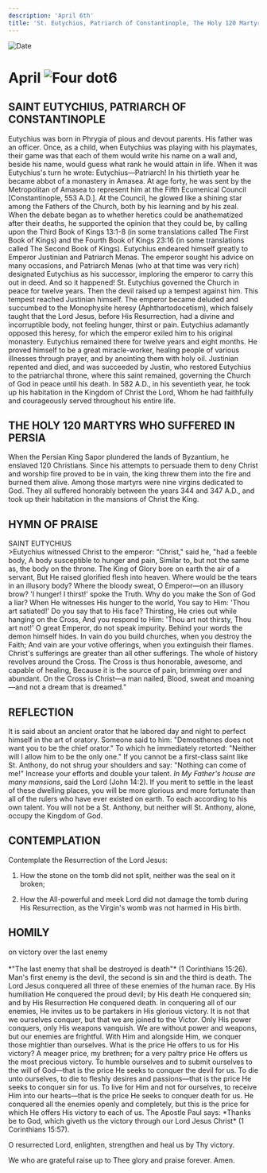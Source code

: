 ```yaml
---
description: 'April 6th'
title: 'St. Eutychius, Patriarch of Constantinople, The Holy 120 Martyrs who Suffered in Persia'
---
```


<CustomPaginator />
<RunningHead />

<Image src="/title-imprint.png" height={68} width={50} alt="Date" className="title-imprint"/>

# <div id="date">April <Image className="four-dot" src="/four-dot.png" height={15} width={15} alt="Four dot" />6</div>
 
## SAINT EUTYCHIUS, PATRIARCH OF CONSTANTINOPLE

Eutychius was born in Phrygia of pious and devout parents. His father was an officer. Once, as a child, when Eutychius was playing with his playmates, their game was that each of them would write his name on a wall and, beside his name, would guess what rank he would attain in life. When it was Eutychius's turn he wrote: Eutychius—Patriarch! In his thirtieth year he became abbot of a monastery in Amasea. At age forty, he was sent by the Metropolitan of Amasea to represent him at the Fifth Ecumenical Council [Constantinople, 553 A.D.]. At the Council, he glowed like a shining star among the Fathers of the Church, both by his learning and by his zeal. When the debate began as to whether heretics could be anathematized after their deaths, he supported the opinion that they could be, by calling upon the Third Book of Kings 13:1-8 (in some translations called The First Book of Kings) and the Fourth Book of Kings 23:16 (in some translations called The Second Book of Kings). Eutychius endeared himself greatly to Emperor Justinian and Patriarch Menas. The emperor sought his advice on many occasions, and Patriarch Menas (who at that time was very rich) designated Eutychius as his successor, imploring the emperor to carry this out in deed. And so it happened! St. Eutychius governed the Church in peace for twelve years. Then the devil raised up a tempest against him. This tempest reached Justinian himself. The emperor became deluded and succumbed to the Monophysite heresy (Aphthartodocetism), which falsely taught that the Lord Jesus, before His Resurrection, had a divine and incorruptible body, not feeling hunger, thirst or pain. Eutychius adamantly opposed this heresy, for which the emperor exiled him to his original monastery. Eutychius remained there for twelve years and eight months. He proved himself to be a great miracle-worker, healing people of various illnesses through prayer, and by anointing them with holy oil. Justinian repented and died, and was succeeded by Justin, who restored Eutychius to the patriarchal throne, where this saint remained, governing the Church of God in peace until his death. In 582 A.D., in his seventieth year, he took up his habitation in the Kingdom of Christ the Lord, Whom he had faithfully and courageously served throughout his entire life.

## THE HOLY 120 MARTYRS WHO SUFFERED IN PERSIA

When the Persian King Sapor plundered the lands of Byzantium, he enslaved 120 Christians. Since his attempts to persuade them to deny Christ and worship fire proved to be in vain, the king threw them into the fire and burned them alive. Among those martyrs were nine virgins dedicated to God. They all suffered honorably between the years 344 and 347 A.D., and took up their habitation in the mansions of Christ the King.


## HYMN OF PRAISE
<div style={{textAlign:'center', color:'crimson', fontWeight:'bold'}}>
SAINT EUTYCHIUS
</div>
>Eutychius witnessed Christ to the emperor:  
“Christ," said he, "had a feeble body,  
A body susceptible to hunger and pain,  
Similar to, but not the same as, the body on the throne.  
The King of Glory bore on earth the air of a servant,  
But He raised glorified flesh into heaven.  
Where would be the tears in an illusory body?  
Where the bloody sweat, O Emperor—on an illusory brow?  
'I hunger! I thirst!' spoke the Truth.  
Why do you make the Son of God a liar?  
When He witnesses His hunger to the world,  
You say to Him: 'Thou art satiated!' Do you say that to His face?  
Thirsting, He cries out while hanging on the Cross,  
And you respond to Him: 'Thou art not thirsty, Thou art not!'  
O great Emperor, do not speak impurity.  
Behind your words the demon himself hides.  
In vain do you build churches, when you destroy the Faith;  
And vain are your votive offerings, when you extinguish their flames.  
Christ's sufferings are greater than all other sufferings.  
The whole of history revolves around the Cross.  
The Cross is thus honorable, awesome, and capable of healing,  
Because it is the source of pain, brimming over and abundant.  
On the Cross is Christ—a man nailed,  
Blood, sweat and moaning—and not a dream that is dreamed."  


## REFLECTION

It is said about an ancient orator that he labored day and night to perfect himself in the art of oratory. Someone said to him: "Demosthenes does not want you to be the chief orator." To which he immediately retorted: "Neither will I allow him to be the only one." If you cannot be a first-class saint like St. Anthony, do not shrug your shoulders and say: "Nothing can come of me!" Increase your efforts and double your talent. *In My Father's house are many mansions*, said the Lord (John 14:2). If you merit to settle in the least of these dwelling places, you will be more glorious and more fortunate than all of the rulers who have ever existed on earth. To each according to his own talent. You will not be a St. Anthony, but neither will St. Anthony, alone, occupy the Kingdom of God.


## CONTEMPLATION

Contemplate the Resurrection of the Lord Jesus:

1. How the stone on the tomb did not split, neither was the seal on it broken;

2. How the All-powerful and meek Lord did not damage the tomb during His Resurrection, as the Virgin's womb was not harmed in His birth.


## HOMILY
<div style={{textAlign:'center', color:'crimson', fontWeight:'bold'}}>
on victory over the last enemy
</div><br />
<div style={{textAlign:'right'}}>
*"The last enemy that shall be destroyed is death"* (1 Corinthians 15:26).
</div>
Man's first enemy is the devil, the second is sin and the third is death. The Lord Jesus conquered all three of these enemies of the human race. By His humiliation He conquered the proud devil; by His death He conquered sin; and by His Resurrection He conquered death. In conquering all of our enemies, He invites us to be partakers in His glorious victory. It is not that we ourselves conquer, but that we are joined to the Victor. Only His power conquers, only His weapons vanquish. We are without power and weapons, but our enemies are frightful. With Him and alongside Him, we conquer those mightier than ourselves. What is the price He offers to us for His victory? A meager price, my brethren; for a very paltry price He offers us the most precious victory. To humble ourselves and to submit ourselves to the will of God—that is the price He seeks to conquer the devil for us. To die unto ourselves, to die to fleshly desires and passions—that is the price He seeks to conquer sin for us. To live for Him and not for ourselves, to receive Him into our hearts—that is the price He seeks to conquer death for us. He conquered all the enemies openly and completely, but this is the price for which He offers His victory to each of us. The Apostle Paul says: *Thanks be to God, which giveth us the victory through our Lord Jesus Christ* (1 Corinthians 15:57).

O resurrected Lord, enlighten, strengthen and heal us by Thy victory.

We who are grateful raise up to Thee glory and praise forever. Amen.